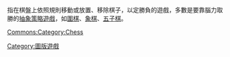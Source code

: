 {{Catnav|頁面分類|各種主題的頁面分類|類型|遊戲類型|桌上遊戲|圖版遊戲}}
指在棋盤上依照規則移動或放置、移除棋子，以定勝負的遊戲，多數是要靠腦力取勝的[[抽象策略遊戲|抽象策略遊戲]]，如[[圍棋|圍棋]]、[[象棋|象棋]]、[[五子棋|五子棋]]。

[[Category:圖版遊戲|Category:圖版遊戲]]
[[Commons:Category:Chess|Commons:Category:Chess]]